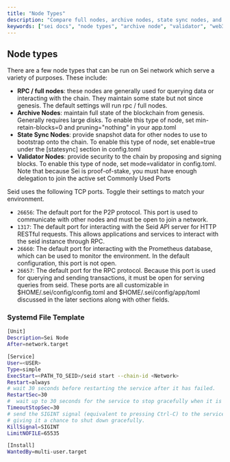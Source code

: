 ```yaml
---
title: "Node Types"
description: "Compare full nodes, archive nodes, state sync nodes, and validators on the Sei network for various operational roles."
keywords: ["sei docs", "node types", "archive node", "validator", "web3 docs"]
---
```


## Node types

There are a few node types that can be run on Sei network which serve a variety of purposes. These include:

- **RPC / full nodes**: these nodes are generally used for querying data or interacting with the chain. They maintain some state but not since genesis. The default settings will run rpc / full nodes.
- **Archive Nodes**: maintain full state of the blockchain from genesis. Generally requires large disks. To enable this type of node, set min-retain-blocks=0 and pruning="nothing" in your app.toml
- **State Sync Nodes**: provide snapshot data for other nodes to use to bootstrap onto the chain. To enable this type of node, set enable=true under the [statesync] section in config.toml
- **Validator Nodes**: provide security to the chain by proposing and signing blocks. To enable this type of node, set mode=validator in config.toml. Note that because Sei is proof-of-stake, you must have enough delegation to join the active set
Commonly Used Ports

Seid uses the following TCP ports. Toggle their settings to match your environment.

- `26656`: The default port for the P2P protocol. This port is used to communicate with other nodes and must be open to join a network.
- `1317`: The default port for interacting with the Seid API server for HTTP RESTful requests. This allows applications and services to interact with the seid instance through RPC.
- `26660`: The default port for interacting with the Prometheus database, which can be used to monitor the environment. In the default configuration, this port is not open.
- `26657`: The default port for the RPC protocol. Because this port is used for querying and sending transactions, it must be open for serving queries from seid.
These ports are all customizable in $HOME/.sei/config/config.toml and $HOME/.sei/config/app/toml discussed in the later sections along with other fields.

### Systemd File Template

```bash
[Unit]
Description=Sei Node
After=network.target

[Service]
User=<USER>
Type=simple
ExecStart=<PATH_TO_SEID>/seid start --chain-id <Network>
Restart=always
# wait 30 seconds before restarting the service after it has failed.
RestartSec=30
#  wait up to 30 seconds for the service to stop gracefully when it is being stopped.
TimeoutStopSec=30
# send the SIGINT signal (equivalent to pressing Ctrl-C) to the service process when it is being stopped
# giving it a chance to shut down gracefully.
KillSignal=SIGINT
LimitNOFILE=65535

[Install]
WantedBy=multi-user.target
```
